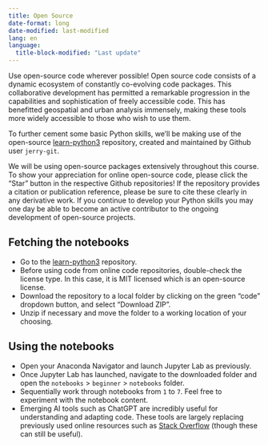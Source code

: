 ```yaml
---
title: Open Source
date-format: long
date-modified: last-modified
lang: en
language: 
  title-block-modified: "Last update"
---
```

Use open-source code wherever possible! Open source code consists of a dynamic ecosystem of constantly co-evolving code packages. This collaborative development has permitted a remarkable progression in the capabilities and sophistication of freely accessible code. This has benefitted geospatial and urban analysis immensely, making these tools more widely accessible to those who wish to use them.

To further cement some basic Python skills, we'll be making use of the open-source [learn-python3](https://github.com/jerry-git/learn-python3) repository, created and maintained by Github user `jerry-git`.

::: {.callout-tip}
We will be using open-source packages extensively throughout this course. To show your appreciation for online open-source code, please click the "Star" button in the respective Github repositories! If the repository provides a citation or publication reference, please be sure to cite these clearly in any derivative work. If you continue to develop your Python skills you may one day be able to become an active contributor to the ongoing development of open-source projects.
:::

## Fetching the notebooks

- Go to the [learn-python3](https://github.com/jerry-git/learn-python3) repository.
- Before using code from online code repositories, double-check the license type. In this case, it is MIT licensed which is an open-source license.
- Download the repository to a local folder by clicking on the green "code" dropdown button, and select "Download ZIP".
- Unzip if necessary and move the folder to a working location of your choosing.

## Using the notebooks
- Open your Anaconda Navigator and launch Jupyter Lab as previously.
- Once Jupyter Lab has launched, navigate to the downloaded folder and open the `notebooks` > `beginner` > `notebooks` folder.
- Sequentially work through notebooks from `1` to `7`. Feel free to experiment with the notebook content.
- Emerging AI tools such as ChatGPT are incredibly useful for understanding and adapting code. These tools are largely replacing previously used online resources such as [Stack Overflow](https://stackoverflow.com) (though these can still be useful).